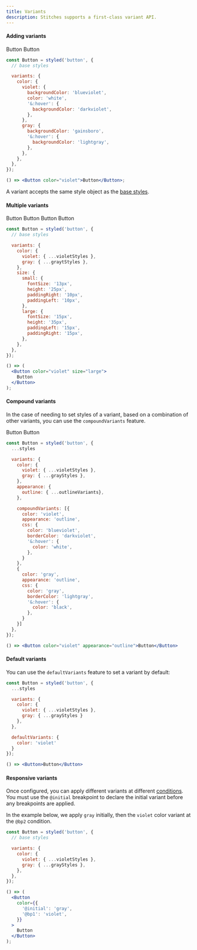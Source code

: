 ```yaml
---
title: Variants
description: Stitches supports a first-class variant API.
---
```


#### Adding variants

<Preview>
  <div style={{ display: 'flex', gap: '20px' }}>
    <DemoButton color="violet">Button</DemoButton>
    <DemoButton color="gray">Button</DemoButton>
  </div>
</Preview>

```jsx line=4-20,23
const Button = styled('button', {
  // base styles

  variants: {
    color: {
      violet: {
        backgroundColor: 'blueviolet',
        color: 'white',
        '&:hover': {
          backgroundColor: 'darkviolet',
        },
      },
      gray: {
        backgroundColor: 'gainsboro',
        '&:hover': {
          backgroundColor: 'lightgray',
        },
      },
    },
  },
});

() => <Button color="violet">Button</Button>;
```

A variant accepts the same style object as the [base styles](/docs/styling).

#### Multiple variants

<Preview>
  <div style={{ display: 'flex', gap: '20px', alignItems: 'center' }}>
    <DemoButton color="gray" size="small">
      Button
    </DemoButton>
    <DemoButton color="violet" size="small">
      Button
    </DemoButton>
    <DemoButton color="gray" size="large">
      Button
    </DemoButton>
    <DemoButton color="violet" size="large">
      Button
    </DemoButton>
  </div>
</Preview>

```jsx line=4-23,26-30
const Button = styled('button', {
  // base styles

  variants: {
    color: {
      violet: { ...violetStyles },
      gray: { ...graytStyles },
    },
    size: {
      small: {
        fontSize: '13px',
        height: '25px',
        paddingRight: '10px',
        paddingLeft: '10px',
      },
      large: {
        fontSize: '15px',
        height: '35px',
        paddingLeft: '15px',
        paddingRight: '15px',
      },
    },
  },
});

() => (
  <Button color="violet" size="large">
    Button
  </Button>
);
```

#### Compound variants

In the case of needing to set styles of a variant, based on a combination of other variants, you can use the `compoundVariants` feature.

<Preview>
  <div style={{ display: 'flex', gap: '20px', alignItems: 'center' }}>
    <DemoButton color="violet" appearance="outline">
      Button
    </DemoButton>
    <DemoButton color="gray" appearance="outline">
      Button
    </DemoButton>
  </div>
</Preview>

```jsx line=13-35,38
const Button = styled('button', {
  ...styles

  variants: {
    color: {
      violet: { ...violetStyles },
      gray: { ...grayStyles },
    },
    appearance: {
      outline: { ...outlineVariants},
    },

    compoundVariants: [{
      color: 'violet',
      appearance: 'outline',
      css: {
        color: 'blueviolet',
        borderColor: 'darkviolet',
        '&:hover': {
          color: 'white',
        },
      }
    },
    {
      color: 'gray',
      appearance: 'outline',
      css: {
        color: 'gray',
        borderColor: 'lightgray',
        '&:hover': {
          color: 'black',
        },
      }
    }]
  },
});

() => <Button color="violet" appearance="outline">Button</Button>
```

#### Default variants

You can use the `defaultVariants` feature to set a variant by default:

```jsx line=11-13,16
const Button = styled('button', {
  ...styles

  variants: {
    color: {
      violet: { ...violetStyles },
      gray: { ...grayStyles }
    },
  },

  defaultVariants: {
    color: 'violet'
  }
});

() => <Button>Button</Button>
```

#### Responsive variants

Once configured, you can apply different variants at different [conditions](/docs/breakpoints). You must use the <Code>@initial</Code> breakpoint to declare the initial variant before any breakpoints are applied.

In the example below, we apply `gray` initially, then the `violet` color variant at the `@bp2` condition.

```jsx line=12-16
const Button = styled('button', {
  // base styles

  variants: {
    color: {
      violet: { ...violetStyles },
      gray: { ...grayStyles },
    },
  },
});

() => (
  <Button
    color={{
      '@initial': 'gray',
      '@bp1': 'violet',
    }}
  >
    Button
  </Button>
);
```
